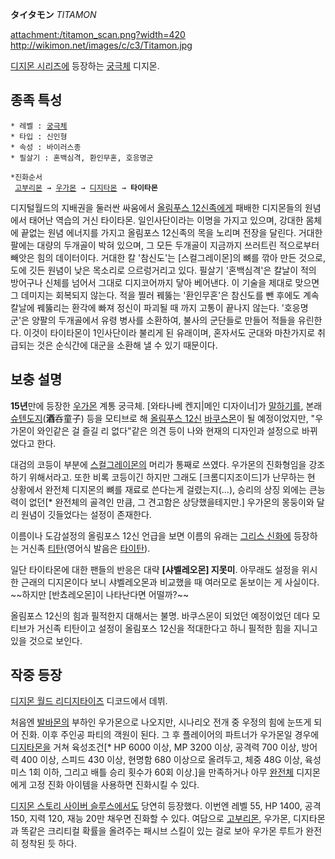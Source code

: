 '''タイタモン''' ''TITAMON''

attachment:/titamon_scan.png?width=420
http://wikimon.net/images/c/c3/Titamon.jpg

[[디지몬 시리즈]]에 등장하는 [[궁극체]] 디지몬.

== 종족 특성 ==
 * 레벨 : [[궁극체]]
 * 타입 : 신인형
 * 속성 : 바이러스종
 * 필살기 : 혼백심격, 환인무혼, 호응명군

 *진화순서
  [[고부리몬]] → [[우가몬]] → [[디지타몬]] → '''타이타몬'''

디지털월드의 지배권을 둘러싼 싸움에서 [[올림푸스 12신]]족에게 패배한 디지몬들의 원념에서 태어난 역습의 거신 타이타몬. 일인사단이라는 이명을 가지고 있으며, 강대한 몸체에 끝없는 원념 에너지를 가지고 올림포스 12신족의 목을 노리며 전장을 달린다. 거대한 팔에는 대량의 두개골이 박혀 있으며, 그 모든 두개골이 지금까지 쓰러트린 적으로부터 빼앗은 힘의 데이터이다. 거대한 칼 '참신도'는 [스컬그레이몬]의 뼈를 깎아 만든 것으로, 도에 깃든 원념이 낮은 목소리로 으르렁거리고 있다. 필살기 '혼백심격'은 칼날이 적의 방어구나 신체를 넘어서 그대로 디지코어까지 닿아 베어낸다. 이 기술을 제대로 맞으면 그 데미지는 회복되지 않는다. 적을 찔러 꿰뚫는 '환인무혼'은 참신도를 뺀 후에도 계속 칼날에 꿰뚫리는 환각에 빠져 정신이 파괴될 때 까지 고통이 끝나지 않는다. '호응명군'은 양팔의 두개골에서 유령 병사를 소환하여, 불사의 군단들로 만들어 적들을 유린한다. 이것이 타이타몬이 1인사단이라 불리게 된 유래이며, 혼자서도 군대와 마찬가지로 취급되는 것은 순식간에 대군을 소환해 낼 수 있기 때문이다.

== 보충 설명 ==
'''15년'''만에 등장한 [[우가몬]] 계통 궁극체. [와타나베 켄지|메인 디자이너]가 [http://www.famitsu.com/news/201307/05035910.html 말하기를], 본래 [[슈텐도지]]('''酒'''呑童子) 등을 모티브로 해 [[올림푸스 12신]] [http://www.famitsu.com/images/000/035/910/l_51d15e3700174.jpg 바쿠스몬]이 될 예정이었지만, "우가몬이 와인같은 걸 즐길 리 없다"같은 의견 등이 나와 현재의 디자인과 설정으로 바뀌었다고 한다.

대검의 코등이 부분에 [[스컬그레이몬]]의 머리가 통째로 쓰였다. 우가몬의 진화형임을 강조하기 위해서라고. 또한 비록 코등이긴 하지만 그래도 [크롬디지조이드]가 난무하는 현 상황에서 완전체 디지몬의 뼈를 재료로 쓴다는게 걸렸는지(…), 승리의 상징 외에는 큰능력이 없던[* 완전체의 골격인 만큼, 그 견고함은 상당했을테지만.] 우가몬의 몽둥이와 달리 원념이 깃들었다는 설정이 존재한다.

이름이나 도감설정의 올림포스 12신 언급을 보면 이름의 유래는 [[그리스 신화]]에 등장하는 거신족 [[티탄]](영어식 발음은 [[타이탄]]).

일단 타이타몬에 대한 팬들의 반응은 대략 '''[샤벨레오몬] 지못미'''. 아무래도 설정을 위시한 근래의 디지몬이다 보니 샤벨레오몬과 비교했을 때 여러모로 돋보이는 게 사실이다. ~~하지만 [반쵸레오몬]이 나타난다면 어떨까?~~

올림포스 12신의 힘과 필적한지 대해서는 불명. 바쿠스몬이 되었던 예정이었던 데다 모티브가 거신족 티탄이고 설정이 올림포스 12신을 적대한다고 하니 필적한 힘을 지니고 있을 것으로 보인다.  
== 작중 등장 ==
[[디지몬 월드 리디지타이즈]] 디코드에서 데뷔.

처음엔 [[발바몬]]의 부하인 우가몬으로 나오지만, 시나리오 전개 중 우정의 힘에 눈뜨게 되어 진화. 이후 주인공 파티의 객원이 된다. 그 후 플레이어의 파트너가 우가몬일 경우에 [[디지타몬]]을 거쳐 육성조건[* HP 6000 이상, MP 3200 이상, 공격력 700 이상, 방어력 400 이상, 스피드 430 이상, 현명함 680 이상으로 올려두고, 체중 48G 이상, 육성미스 1회 이하, 그리고 배틀 승리 횟수가 60회 이상.]을 만족하거나 아무 [[완전체]] 디지몬에게 고정 진화 아이템을 사용하면 진화시킬 수 있다.

[[디지몬 스토리 사이버 슬루스]]에서도 당연히 등장했다. 이번엔 레벨 55, HP 1400, 공격 150, 지력 120, 재능 20만 채우면 진화할 수 있다. 여담으로 [[고부리몬]], 우가몬, 디지타몬과 똑같은 크리티컬 확률을 올려주는 패시브 스킬이 있는 걸로 보아 우가몬 루트가 완전히 정착된 듯 하다.

